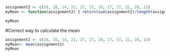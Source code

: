 ```r
assignment2 <- c(16, 18, 14, 22, 27, 17, 19, 17, 17, 22, 20, 22)
myMean <- function(assignment2) { return(sum(assignment2)/length(assignment2)) }
```

```r
myMean
```

#Correct way to calculate the mean
```r
assignment2 <- c(16, 18, 14, 22, 27, 17, 19, 17, 17, 22, 20, 22)
myMean<- mean(assignment2)
myMean
```